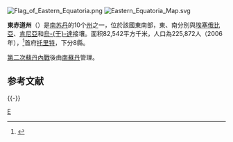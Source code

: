 [[File:Flag_of_Eastern_Equatoria.png|right]]
[[File:Eastern_Equatoria_Map.svg|right]]

'''東赤道州'''（{{lang-en|Eastern Equatoria|}}）是[[南苏丹|南苏丹]]的10个[[南苏丹行政区划|州]]之一，位於該國東南部，東、南分別與[[埃塞俄比亞|埃塞俄比亞]]、[[肯尼亞|肯尼亞]]和[[烏干達|烏-{干}-達]]接壤。面积82,542平方千米，人口為225,872人（2006年），<ref>{{Cite web |url=http://bevoelkerungsstatistik.de/wg.php?x=&men=gadm&lng=de&dat=32&geo=-188&srt=3npn&col=aohdq |title=World Gazetter |access-date=2008-06-06 |archive-url=https://web.archive.org/web/20121113053839/http://bevoelkerungsstatistik.de/wg.php?x=&men=gadm&lng=de&dat=32&geo=-188&srt=3npn&col=aohdq |archive-date=2012-11-13 |dead-url=yes }}</ref>首府[[托里特|托里特]]，下分8縣。

[[第二次蘇丹內戰|第二次蘇丹內戰]]後由[[南蘇丹|南蘇丹]]管理。

== 参考文献 ==
<div class="references-small">
<references />
</div>

{{-}}
{{南苏丹旧行政区划}}
{{SouthSudan-stub}}

[[Category:南苏丹州份|E]]